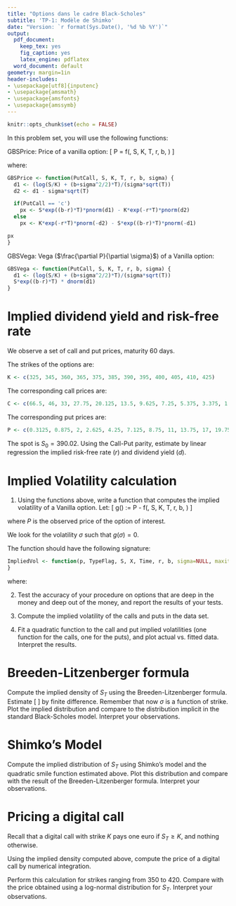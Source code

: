 ```yaml
---
title: "Options dans le cadre Black-Scholes"
subtitle: 'TP-1: Modèle de Shimko'
date: "Version: `r format(Sys.Date(), '%d %b %Y')`"
output:
  pdf_document:
    keep_tex: yes
    fig_caption: yes
    latex_engine: pdflatex
  word_document: default
geometry: margin=1in
header-includes:
- \usepackage[utf8]{inputenc}
- \usepackage{amsmath}
- \usepackage{amsfonts}
- \usepackage{amssymb}
---
```


```r
knitr::opts_chunk$set(echo = FALSE)
```

In this problem set, you will use the following functions:

GBSPrice: Price of a vanilla option:
\[
P = f(\text{PutCall}, S, K, T, r, b, \sigma)
\]

where:
\begin{description}
\item[$\text{PutCall}$] 'c' for a call, 'p' for a put
\item[$b$] cost of carry: ridk free rate $r$ less dividend yield $d$
\item[$r$] risk-free rate
\end{description}

```r
GBSPrice <- function(PutCall, S, K, T, r, b, sigma) {
  d1 <- (log(S/K) + (b+sigma^2/2)*T)/(sigma*sqrt(T))
  d2 <- d1 - sigma*sqrt(T)

  if(PutCall == 'c')  
    px <- S*exp((b-r)*T)*pnorm(d1) - K*exp(-r*T)*pnorm(d2)
  else
    px <- K*exp(-r*T)*pnorm(-d2) - S*exp((b-r)*T)*pnorm(-d1)

px
}
```

GBSVega: Vega ($\frac{\partial P}{\partial \sigma}$) of a Vanilla option:

```r
GBSVega <- function(PutCall, S, K, T, r, b, sigma) {
  d1 <- (log(S/K) + (b+sigma^2/2)*T)/(sigma*sqrt(T))
  S*exp((b-r)*T) * dnorm(d1)
}
```

# Implied dividend yield and risk-free rate

We observe a set of call and put prices, maturity 60 days.

The strikes of the options are:

```r
K <- c(325, 345, 360, 365, 375, 385, 390, 395, 400, 405, 410, 425)
```

The corresponding call prices are:

```r
C <- c(66.5, 46, 33, 27.75, 20.125, 13.5, 9.625, 7.25, 5.375, 3.375, 1.875, 0.25)
```

The corresponding put prices are:
```r
P <- c(0.3125, 0.875, 2, 2.625, 4.25, 7.125, 8.75, 11, 13.75, 17, 19.75, 34)
```

The spot is $S_0 = 390.02$. Using the Call-Put parity, estimate by linear regression the implied risk-free rate ($r$) and dividend yield ($d$).

# Implied Volatility calculation


1. Using the functions above, write a function that computes 
the implied volatility of a Vanilla option. Let:
\[
g(\sigma) := P - f(\text{PutCall}, S, K, T, r, b, \sigma)
\]

where $P$ is the observed price of the option of interest.

We look for the volatility $\sigma$ such that $g(\sigma) = 0$.

The function should have the following signature:

```r
ImpliedVol <- function(p, TypeFlag, S, X, Time, r, b, sigma=NULL, maxiter=500, tol=1.e-5) {
}
```

where:
\begin{description}
\item[$p$] price of the option
\item[$sigma$] an optional initial value for the volatility
\item[$maxiter$] an optional maximum number of iterations
\item[$tol$] an optional tolerance for the error $|g(\sigma)|$.
\end{description}

2. Test the accuracy of your procedure on options that are deep in the money and deep out of the money, and report the results of your tests.

3. Compute the implied volatility of the calls and puts in the data set.

4. Fit a quadratic function to the call and put implied volatilities (one function for the calls, one for the puts), and plot actual vs. fitted data. Interpret the results.

# Breeden-Litzenberger formula

Compute the implied density of $S_T$ using the Breeden-Litzenberger formula. Estimate 
\[
\frac{\partial^2 f}{\partial K^2}
\]
by finite difference. Remember that now $\sigma$ is a function of strike. Plot the implied distribution and compare to the distribution implicit in the standard Black-Scholes model. Interpret your observations.


# Shimko's Model

Compute the implied distribution of $S_T$ using Shimko's model and the quadratic smile function estimated above.
Plot this distribution and compare with the result of the Breeden-Litzenberger formula. Interpret your observations.

# Pricing a digital call

Recall that a digital call with strike $K$ pays one euro if $S_T \geq K$, and nothing otherwise.

Using the implied density computed above, compute the price of a digital call by numerical integration.

Perform this calculation for strikes ranging from 350 to 420. Compare with the price obtained using a log-normal distribution for $S_T$. Interpret your observations.
